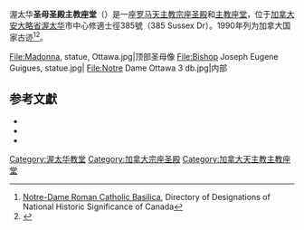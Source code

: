 {{Infobox church
| name                   = 圣母圣殿主教座堂
| image                  = Notre-Dame Ottawa.jpg
| coordinates            = {{coord|45.42971|-75.69646|type:landmark_region:CA-ON|display=title,inline}}
| country                = {{CAN}}
| denomination           = [[罗马天主教|罗马天主教]]
| website                = [http://www.notredameottawa.com Official site]
| completed date         = 1846
|location=[[安大略省|安大略省]][[渥太华|渥太华]]<br>修適士徑385號<br>(385 Sussex Dr)|province=|native_name=Notre-Dame Cathedral Basilica{{en}}<br>Basilique-cathédrale Notre-Dame{{fr}}}}
渥太华'''圣母圣殿主教座堂'''（{{Lang-en|Notre-Dame Cathedral Basilica}}）是一座[[罗马天主教|罗马天主教]][[宗座圣殿|宗座圣殿]]和[[主教座堂|主教座堂]]，位于[[加拿大|加拿大]][[安大略省|安大略省]][[渥太华|渥太华]]市中心修適士徑385號（385 Sussex Dr）。1990年列为加拿大国家古迹<ref>[http://www.pc.gc.ca/apps/lhn-nhs/det_E.asp?oqSID=0474&oqeName=Notre%2DDame+Roman+Catholic+Basilica&oqfName=Basilique+catholique+Notre%2DDame Notre-Dame Roman Catholic Basilica]{{dead link|date=2018年3月 |bot=InternetArchiveBot |fix-attempted=yes }}, Directory of Designations of National Historic Significance of Canada</ref><ref>{{CRHP|12135|Notre-Dame Roman Catholic Basilica National Historic Site of Canada|3 February 2012}}</ref>。

<gallery>
File:Madonna, statue, Ottawa.jpg|顶部圣母像
File:Bishop Joseph Eugene Guigues, statue.jpg|
File:Notre Dame Ottawa 3 db.jpg|内部
</gallery>

==参考文獻==
{{Reflist}}
{{refbegin}}
*{{Citation
        |last = Fletcher
        |first = Katharine
        |title = ''Capital Walks: Walking Tours of Ottawa'',
        |year = 2004
        |publisher = Fitzhenry & Whiteside,
        |publication-place =Markham, Ontario
        |isbn = 
        }}
*{{Citation
        |last = Kalman /Roaf
        |first = Harold / John
        |title = ''Exploring Ottawa: An Architectural Guide to the Nation's Capital.''
        |year = 1983
        |publisher = University of Toronto Press
        |publication-place =Toronto, Ontario
        |isbn = 
        }}
*{{Citation
        |last = Anon
        |first = 
        |title = Répertoire des mariages de la Cathédrale d’Ottawa (1827-1980)
        |year = 1983
        |publisher = Le Centre de généalogie
        |publication-place =Ottawa, Ontario
        |isbn = 
        }}
{{refend}}

[[Category:渥太华教堂|Category:渥太华教堂]]
[[Category:加拿大宗座圣殿|Category:加拿大宗座圣殿]]
[[Category:加拿大天主教主教座堂|Category:加拿大天主教主教座堂]]